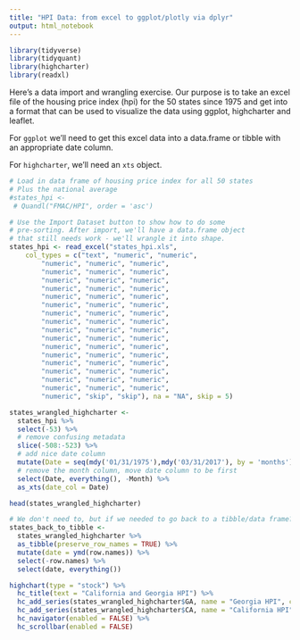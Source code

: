 ```yaml
---
title: "HPI Data: from excel to ggplot/plotly via dplyr"
output: html_notebook
---
```


```r
library(tidyverse)
library(tidyquant)
library(highcharter)
library(readxl)
```

Here's a data import and wrangling exercise. Our purpose is to take an excel file of the housing price index (hpi) for the 50 states since 1975 and get into a format that can be used to visualize the data using ggplot, highcharter and leaflet.

For `ggplot` we'll need to get this excel data into a data.frame or tibble with an appropriate date column. 

For `highcharter`, we'll need an `xts` object. 

```r

# Load in data frame of housing price index for all 50 states
# Plus the national average
#states_hpi <- 
 # Quandl("FMAC/HPI", order = 'asc')

# Use the Import Dataset button to show how to do some 
# pre-sorting. After import, we'll have a data.frame object
# that still needs work - we'll wrangle it into shape.
states_hpi <- read_excel("states_hpi.xls", 
    col_types = c("text", "numeric", "numeric", 
        "numeric", "numeric", "numeric", 
        "numeric", "numeric", "numeric", 
        "numeric", "numeric", "numeric", 
        "numeric", "numeric", "numeric", 
        "numeric", "numeric", "numeric", 
        "numeric", "numeric", "numeric", 
        "numeric", "numeric", "numeric", 
        "numeric", "numeric", "numeric", 
        "numeric", "numeric", "numeric", 
        "numeric", "numeric", "numeric", 
        "numeric", "numeric", "numeric", 
        "numeric", "numeric", "numeric", 
        "numeric", "numeric", "numeric", 
        "numeric", "numeric", "numeric", 
        "numeric", "numeric", "numeric", 
        "numeric", "numeric", "numeric", 
        "numeric", "skip", "skip"), na = "NA", skip = 5)

states_wrangled_highcharter <-
  states_hpi %>%
  select(-53) %>% 
  # remove confusing metadata
  slice(-508:-523) %>% 
  # add nice date column
  mutate(Date = seq(mdy('01/31/1975'),mdy('03/31/2017'), by = 'months')) %>%
  # remove the month column, move date column to be first
  select(Date, everything(), -Month) %>% 
  as_xts(date_col = Date)

head(states_wrangled_highcharter)
```

```r
# We don't need to, but if we needed to go back to a tibble/data frame? 
states_back_to_tibble <- 
  states_wrangled_highcharter %>% 
  as_tibble(preserve_row_names = TRUE) %>%
  mutate(date = ymd(row.names)) %>% 
  select(-row.names) %>% 
  select(date, everything())
```

```r

highchart(type = "stock") %>%
  hc_title(text = "California and Georgia HPI") %>%
  hc_add_series(states_wrangled_highcharter$GA, name = "Georgia HPI", color = 'blue') %>%
  hc_add_series(states_wrangled_highcharter$CA, name = "California HPI", color = 'green') %>%
  hc_navigator(enabled = FALSE) %>% 
  hc_scrollbar(enabled = FALSE)

```



